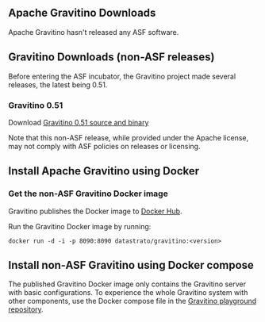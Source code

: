 ## Apache Gravitino Downloads

Apache Gravitino hasn't released any ASF software.

## Gravitino Downloads (non-ASF releases)

Before entering the ASF incubator, the Gravitino project made several releases, the latest being 0.51.

### Gravitino 0.51
Download [Gravitino 0.51 source and binary](https://github.com/apache/gravitino/releases/tag/v0.5.1)

Note that this non-ASF release, while provided under the Apache license, may not comply with ASF policies on releases or licensing.

## Install Apache Gravitino using Docker

### Get the non-ASF Gravitino Docker image

Gravitino publishes the Docker image to [Docker Hub](https://hub.docker.com/r/datastrato/gravitino/tags).

Run the Gravitino Docker image by running:

```shell
docker run -d -i -p 8090:8090 datastrato/gravitino:<version>
```

## Install non-ASF Gravitino using Docker compose

The published Gravitino Docker image only contains the Gravitino server with basic configurations. To experience the whole Gravitino system with other components, use the Docker compose file in the [Gravitino playground repository](https://github.com/apache/gravitino-playground).